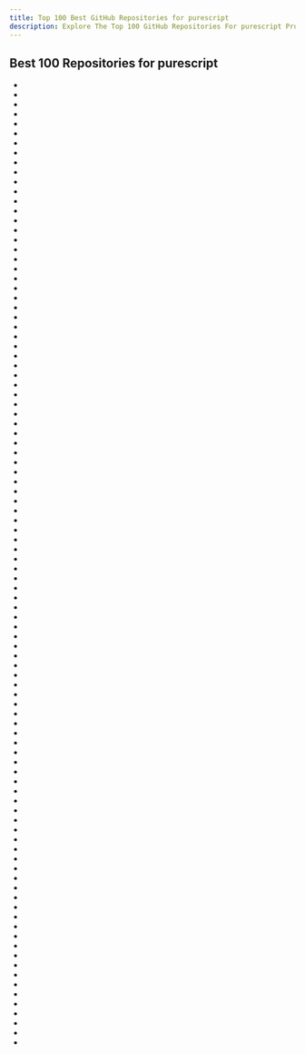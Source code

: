 ```yaml
---
title: Top 100 Best GitHub Repositories for purescript
description: Explore The Top 100 GitHub Repositories For purescript Programming Languages Listed Ranked By Most Stargazers And Forks By GitHub Community.
---
```


## Best 100 Repositories for purescript

- <Badge owner="sharkdp" repoName="insect" stars="https://img.shields.io/github/stars/sharkdp/insect?style=flat&logoSize=auto" forks="https://img.shields.io/github/forks/sharkdp/insect?style=flat&logoSize=auto"/>
- <Badge owner="sharkdp" repoName="cube-composer" stars="https://img.shields.io/github/stars/sharkdp/cube-composer?style=flat&logoSize=auto" forks="https://img.shields.io/github/forks/sharkdp/cube-composer?style=flat&logoSize=auto"/>
- <Badge owner="nammayatri" repoName="nammayatri" stars="https://img.shields.io/github/stars/nammayatri/nammayatri?style=flat&logoSize=auto" forks="https://img.shields.io/github/forks/nammayatri/nammayatri?style=flat&logoSize=auto"/>
- <Badge owner="purescript-halogen" repoName="purescript-halogen" stars="https://img.shields.io/github/stars/purescript-halogen/purescript-halogen?style=flat&logoSize=auto" forks="https://img.shields.io/github/forks/purescript-halogen/purescript-halogen?style=flat&logoSize=auto"/>
- <Badge owner="thomashoneyman" repoName="purescript-halogen-realworld" stars="https://img.shields.io/github/stars/thomashoneyman/purescript-halogen-realworld?style=flat&logoSize=auto" forks="https://img.shields.io/github/forks/thomashoneyman/purescript-halogen-realworld?style=flat&logoSize=auto"/>
- <Badge owner="purescript" repoName="spago" stars="https://img.shields.io/github/stars/purescript/spago?style=flat&logoSize=auto" forks="https://img.shields.io/github/forks/purescript/spago?style=flat&logoSize=auto"/>
- <Badge owner="ad-si" repoName="Transity" stars="https://img.shields.io/github/stars/ad-si/Transity?style=flat&logoSize=auto" forks="https://img.shields.io/github/forks/ad-si/Transity?style=flat&logoSize=auto"/>
- <Badge owner="JordanMartinez" repoName="purescript-jordans-reference" stars="https://img.shields.io/github/stars/JordanMartinez/purescript-jordans-reference?style=flat&logoSize=auto" forks="https://img.shields.io/github/forks/JordanMartinez/purescript-jordans-reference?style=flat&logoSize=auto"/>
- <Badge owner="alexmingoia" repoName="purescript-pux" stars="https://img.shields.io/github/stars/alexmingoia/purescript-pux?style=flat&logoSize=auto" forks="https://img.shields.io/github/forks/alexmingoia/purescript-pux?style=flat&logoSize=auto"/>
- <Badge owner="ozanmakes" repoName="wring" stars="https://img.shields.io/github/stars/ozanmakes/wring?style=flat&logoSize=auto" forks="https://img.shields.io/github/forks/ozanmakes/wring?style=flat&logoSize=auto"/>
- <Badge owner="paf31" repoName="purescript-book" stars="https://img.shields.io/github/stars/paf31/purescript-book?style=flat&logoSize=auto" forks="https://img.shields.io/github/forks/paf31/purescript-book?style=flat&logoSize=auto"/>
- <Badge owner="purescript-contrib" repoName="pulp" stars="https://img.shields.io/github/stars/purescript-contrib/pulp?style=flat&logoSize=auto" forks="https://img.shields.io/github/forks/purescript-contrib/pulp?style=flat&logoSize=auto"/>
- <Badge owner="purescript-contrib" repoName="purescript-react" stars="https://img.shields.io/github/stars/purescript-contrib/purescript-react?style=flat&logoSize=auto" forks="https://img.shields.io/github/forks/purescript-contrib/purescript-react?style=flat&logoSize=auto"/>
- <Badge owner="paf31" repoName="purescript-thermite" stars="https://img.shields.io/github/stars/paf31/purescript-thermite?style=flat&logoSize=auto" forks="https://img.shields.io/github/forks/paf31/purescript-thermite?style=flat&logoSize=auto"/>
- <Badge owner="adkelley" repoName="javascript-to-purescript" stars="https://img.shields.io/github/stars/adkelley/javascript-to-purescript?style=flat&logoSize=auto" forks="https://img.shields.io/github/forks/adkelley/javascript-to-purescript?style=flat&logoSize=auto"/>
- <Badge owner="easafe" repoName="purescript-flame" stars="https://img.shields.io/github/stars/easafe/purescript-flame?style=flat&logoSize=auto" forks="https://img.shields.io/github/forks/easafe/purescript-flame?style=flat&logoSize=auto"/>
- <Badge owner="purescript-contrib" repoName="purescript-aff" stars="https://img.shields.io/github/stars/purescript-contrib/purescript-aff?style=flat&logoSize=auto" forks="https://img.shields.io/github/forks/purescript-contrib/purescript-aff?style=flat&logoSize=auto"/>
- <Badge owner="sharkdp" repoName="purescript-flare" stars="https://img.shields.io/github/stars/sharkdp/purescript-flare?style=flat&logoSize=auto" forks="https://img.shields.io/github/forks/sharkdp/purescript-flare?style=flat&logoSize=auto"/>
- <Badge owner="purescript-hyper" repoName="hyper" stars="https://img.shields.io/github/stars/purescript-hyper/hyper?style=flat&logoSize=auto" forks="https://img.shields.io/github/forks/purescript-hyper/hyper?style=flat&logoSize=auto"/>
- <Badge owner="purescript-react" repoName="purescript-react-basic" stars="https://img.shields.io/github/stars/purescript-react/purescript-react-basic?style=flat&logoSize=auto" forks="https://img.shields.io/github/forks/purescript-react/purescript-react-basic?style=flat&logoSize=auto"/>
- <Badge owner="purescript-concur" repoName="purescript-concur-react" stars="https://img.shields.io/github/stars/purescript-concur/purescript-concur-react?style=flat&logoSize=auto" forks="https://img.shields.io/github/forks/purescript-concur/purescript-concur-react?style=flat&logoSize=auto"/>
- <Badge owner="bodil" repoName="purescript-signal" stars="https://img.shields.io/github/stars/bodil/purescript-signal?style=flat&logoSize=auto" forks="https://img.shields.io/github/forks/bodil/purescript-signal?style=flat&logoSize=auto"/>
- <Badge owner="pure-c" repoName="purec" stars="https://img.shields.io/github/stars/pure-c/purec?style=flat&logoSize=auto" forks="https://img.shields.io/github/forks/pure-c/purec?style=flat&logoSize=auto"/>
- <Badge owner="j-keck" repoName="zfs-snap-diff" stars="https://img.shields.io/github/stars/j-keck/zfs-snap-diff?style=flat&logoSize=auto" forks="https://img.shields.io/github/forks/j-keck/zfs-snap-diff?style=flat&logoSize=auto"/>
- <Badge owner="felixSchl" repoName="neodoc" stars="https://img.shields.io/github/stars/felixSchl/neodoc?style=flat&logoSize=auto" forks="https://img.shields.io/github/forks/felixSchl/neodoc?style=flat&logoSize=auto"/>
- <Badge owner="juspay" repoName="purescript-presto" stars="https://img.shields.io/github/stars/juspay/purescript-presto?style=flat&logoSize=auto" forks="https://img.shields.io/github/forks/juspay/purescript-presto?style=flat&logoSize=auto"/>
- <Badge owner="aristanetworks" repoName="purescript-backend-optimizer" stars="https://img.shields.io/github/stars/aristanetworks/purescript-backend-optimizer?style=flat&logoSize=auto" forks="https://img.shields.io/github/forks/aristanetworks/purescript-backend-optimizer?style=flat&logoSize=auto"/>
- <Badge owner="purescript-react" repoName="purescript-react-basic-hooks" stars="https://img.shields.io/github/stars/purescript-react/purescript-react-basic-hooks?style=flat&logoSize=auto" forks="https://img.shields.io/github/forks/purescript-react/purescript-react-basic-hooks?style=flat&logoSize=auto"/>
- <Badge owner="JordanMartinez" repoName="purescript-cookbook" stars="https://img.shields.io/github/stars/JordanMartinez/purescript-cookbook?style=flat&logoSize=auto" forks="https://img.shields.io/github/forks/JordanMartinez/purescript-cookbook?style=flat&logoSize=auto"/>
- <Badge owner="nwolverson" repoName="vscode-ide-purescript" stars="https://img.shields.io/github/stars/nwolverson/vscode-ide-purescript?style=flat&logoSize=auto" forks="https://img.shields.io/github/forks/nwolverson/vscode-ide-purescript?style=flat&logoSize=auto"/>
- <Badge owner="JordanMartinez" repoName="learn-halogen" stars="https://img.shields.io/github/stars/JordanMartinez/learn-halogen?style=flat&logoSize=auto" forks="https://img.shields.io/github/forks/JordanMartinez/learn-halogen?style=flat&logoSize=auto"/>
- <Badge owner="nwolverson" repoName="purescript-language-server" stars="https://img.shields.io/github/stars/nwolverson/purescript-language-server?style=flat&logoSize=auto" forks="https://img.shields.io/github/forks/nwolverson/purescript-language-server?style=flat&logoSize=auto"/>
- <Badge owner="citizennet" repoName="purescript-httpure" stars="https://img.shields.io/github/stars/citizennet/purescript-httpure?style=flat&logoSize=auto" forks="https://img.shields.io/github/forks/citizennet/purescript-httpure?style=flat&logoSize=auto"/>
- <Badge owner="purescript-express" repoName="purescript-express" stars="https://img.shields.io/github/stars/purescript-express/purescript-express?style=flat&logoSize=auto" forks="https://img.shields.io/github/forks/purescript-express/purescript-express?style=flat&logoSize=auto"/>
- <Badge owner="alpacaaa" repoName="elm-to-purescript-cheatsheet" stars="https://img.shields.io/github/stars/alpacaaa/elm-to-purescript-cheatsheet?style=flat&logoSize=auto" forks="https://img.shields.io/github/forks/alpacaaa/elm-to-purescript-cheatsheet?style=flat&logoSize=auto"/>
- <Badge owner="lettier" repoName="lambda-lantern" stars="https://img.shields.io/github/stars/lettier/lambda-lantern?style=flat&logoSize=auto" forks="https://img.shields.io/github/forks/lettier/lambda-lantern?style=flat&logoSize=auto"/>
- <Badge owner="purescript" repoName="purescript-prelude" stars="https://img.shields.io/github/stars/purescript/purescript-prelude?style=flat&logoSize=auto" forks="https://img.shields.io/github/forks/purescript/purescript-prelude?style=flat&logoSize=auto"/>
- <Badge owner="paf31" repoName="purescript-sdom" stars="https://img.shields.io/github/stars/paf31/purescript-sdom?style=flat&logoSize=auto" forks="https://img.shields.io/github/forks/paf31/purescript-sdom?style=flat&logoSize=auto"/>
- <Badge owner="natefaubion" repoName="purescript-run" stars="https://img.shields.io/github/stars/natefaubion/purescript-run?style=flat&logoSize=auto" forks="https://img.shields.io/github/forks/natefaubion/purescript-run?style=flat&logoSize=auto"/>
- <Badge owner="natefaubion" repoName="purescript-spork" stars="https://img.shields.io/github/stars/natefaubion/purescript-spork?style=flat&logoSize=auto" forks="https://img.shields.io/github/forks/natefaubion/purescript-spork?style=flat&logoSize=auto"/>
- <Badge owner="purescript-contrib" repoName="purescript-parsing" stars="https://img.shields.io/github/stars/purescript-contrib/purescript-parsing?style=flat&logoSize=auto" forks="https://img.shields.io/github/forks/purescript-contrib/purescript-parsing?style=flat&logoSize=auto"/>
- <Badge owner="purescript-contrib" repoName="purescript-profunctor-lenses" stars="https://img.shields.io/github/stars/purescript-contrib/purescript-profunctor-lenses?style=flat&logoSize=auto" forks="https://img.shields.io/github/forks/purescript-contrib/purescript-profunctor-lenses?style=flat&logoSize=auto"/>
- <Badge owner="jonasbuntinx" repoName="purescript-react-realworld" stars="https://img.shields.io/github/stars/jonasbuntinx/purescript-react-realworld?style=flat&logoSize=auto" forks="https://img.shields.io/github/forks/jonasbuntinx/purescript-react-realworld?style=flat&logoSize=auto"/>
- <Badge owner="thomashoneyman" repoName="purescript-halogen-formless" stars="https://img.shields.io/github/stars/thomashoneyman/purescript-halogen-formless?style=flat&logoSize=auto" forks="https://img.shields.io/github/forks/thomashoneyman/purescript-halogen-formless?style=flat&logoSize=auto"/>
- <Badge owner="KSF-Media" repoName="gitlab-dashboard" stars="https://img.shields.io/github/stars/KSF-Media/gitlab-dashboard?style=flat&logoSize=auto" forks="https://img.shields.io/github/forks/KSF-Media/gitlab-dashboard?style=flat&logoSize=auto"/>
- <Badge owner="mikesol" repoName="purescript-deku" stars="https://img.shields.io/github/stars/mikesol/purescript-deku?style=flat&logoSize=auto" forks="https://img.shields.io/github/forks/mikesol/purescript-deku?style=flat&logoSize=auto"/>
- <Badge owner="purescript-spec" repoName="purescript-spec" stars="https://img.shields.io/github/stars/purescript-spec/purescript-spec?style=flat&logoSize=auto" forks="https://img.shields.io/github/forks/purescript-spec/purescript-spec?style=flat&logoSize=auto"/>
- <Badge owner="kritzcreek" repoName="pscid" stars="https://img.shields.io/github/stars/kritzcreek/pscid?style=flat&logoSize=auto" forks="https://img.shields.io/github/forks/kritzcreek/pscid?style=flat&logoSize=auto"/>
- <Badge owner="paf31" repoName="purescript-behaviors" stars="https://img.shields.io/github/stars/paf31/purescript-behaviors?style=flat&logoSize=auto" forks="https://img.shields.io/github/forks/paf31/purescript-behaviors?style=flat&logoSize=auto"/>
- <Badge owner="justinwoo" repoName="purescript-simple-json" stars="https://img.shields.io/github/stars/justinwoo/purescript-simple-json?style=flat&logoSize=auto" forks="https://img.shields.io/github/forks/justinwoo/purescript-simple-json?style=flat&logoSize=auto"/>
- <Badge owner="natefaubion" repoName="purescript-variant" stars="https://img.shields.io/github/stars/natefaubion/purescript-variant?style=flat&logoSize=auto" forks="https://img.shields.io/github/forks/natefaubion/purescript-variant?style=flat&logoSize=auto"/>
- <Badge owner="restaumatic" repoName="purescript-specular" stars="https://img.shields.io/github/stars/restaumatic/purescript-specular?style=flat&logoSize=auto" forks="https://img.shields.io/github/forks/restaumatic/purescript-specular?style=flat&logoSize=auto"/>
- <Badge owner="utkarshkukreti" repoName="purescript-hedwig" stars="https://img.shields.io/github/stars/utkarshkukreti/purescript-hedwig?style=flat&logoSize=auto" forks="https://img.shields.io/github/forks/utkarshkukreti/purescript-hedwig?style=flat&logoSize=auto"/>
- <Badge owner="purescript-halogen" repoName="purescript-halogen-template" stars="https://img.shields.io/github/stars/purescript-halogen/purescript-halogen-template?style=flat&logoSize=auto" forks="https://img.shields.io/github/forks/purescript-halogen/purescript-halogen-template?style=flat&logoSize=auto"/>
- <Badge owner="f-o-a-m" repoName="purescript-web3" stars="https://img.shields.io/github/stars/f-o-a-m/purescript-web3?style=flat&logoSize=auto" forks="https://img.shields.io/github/forks/f-o-a-m/purescript-web3?style=flat&logoSize=auto"/>
- <Badge owner="zrho" repoName="purescript-optic-ui" stars="https://img.shields.io/github/stars/zrho/purescript-optic-ui?style=flat&logoSize=auto" forks="https://img.shields.io/github/forks/zrho/purescript-optic-ui?style=flat&logoSize=auto"/>
- <Badge owner="purescript-contrib" repoName="purescript-affjax" stars="https://img.shields.io/github/stars/purescript-contrib/purescript-affjax?style=flat&logoSize=auto" forks="https://img.shields.io/github/forks/purescript-contrib/purescript-affjax?style=flat&logoSize=auto"/>
- <Badge owner="purescript-python" repoName="purescript-python" stars="https://img.shields.io/github/stars/purescript-python/purescript-python?style=flat&logoSize=auto" forks="https://img.shields.io/github/forks/purescript-python/purescript-python?style=flat&logoSize=auto"/>
- <Badge owner="purescript" repoName="trypurescript" stars="https://img.shields.io/github/stars/purescript/trypurescript?style=flat&logoSize=auto" forks="https://img.shields.io/github/forks/purescript/trypurescript?style=flat&logoSize=auto"/>
- <Badge owner="doolse" repoName="purescript-reactnative" stars="https://img.shields.io/github/stars/doolse/purescript-reactnative?style=flat&logoSize=auto" forks="https://img.shields.io/github/forks/doolse/purescript-reactnative?style=flat&logoSize=auto"/>
- <Badge owner="thomashoneyman" repoName="purescript-halogen-hooks" stars="https://img.shields.io/github/stars/thomashoneyman/purescript-halogen-hooks?style=flat&logoSize=auto" forks="https://img.shields.io/github/forks/thomashoneyman/purescript-halogen-hooks?style=flat&logoSize=auto"/>
- <Badge owner="nwolverson" repoName="atom-ide-purescript" stars="https://img.shields.io/github/stars/nwolverson/atom-ide-purescript?style=flat&logoSize=auto" forks="https://img.shields.io/github/forks/nwolverson/atom-ide-purescript?style=flat&logoSize=auto"/>
- <Badge owner="bodil" repoName="purescript-is-magic" stars="https://img.shields.io/github/stars/bodil/purescript-is-magic?style=flat&logoSize=auto" forks="https://img.shields.io/github/forks/bodil/purescript-is-magic?style=flat&logoSize=auto"/>
- <Badge owner="paf31" repoName="purescript-purview" stars="https://img.shields.io/github/stars/paf31/purescript-purview?style=flat&logoSize=auto" forks="https://img.shields.io/github/forks/paf31/purescript-purview?style=flat&logoSize=auto"/>
- <Badge owner="purescript-contrib" repoName="purescript-css" stars="https://img.shields.io/github/stars/purescript-contrib/purescript-css?style=flat&logoSize=auto" forks="https://img.shields.io/github/forks/purescript-contrib/purescript-css?style=flat&logoSize=auto"/>
- <Badge owner="purescript-contrib" repoName="purescript-routing" stars="https://img.shields.io/github/stars/purescript-contrib/purescript-routing?style=flat&logoSize=auto" forks="https://img.shields.io/github/forks/purescript-contrib/purescript-routing?style=flat&logoSize=auto"/>
- <Badge owner="purescript-react" repoName="purescript-lumi-components" stars="https://img.shields.io/github/stars/purescript-react/purescript-lumi-components?style=flat&logoSize=auto" forks="https://img.shields.io/github/forks/purescript-react/purescript-lumi-components?style=flat&logoSize=auto"/>
- <Badge owner="purescript" repoName="purescript-quickcheck" stars="https://img.shields.io/github/stars/purescript/purescript-quickcheck?style=flat&logoSize=auto" forks="https://img.shields.io/github/forks/purescript/purescript-quickcheck?style=flat&logoSize=auto"/>
- <Badge owner="lettier" repoName="lda-topic-modeling" stars="https://img.shields.io/github/stars/lettier/lda-topic-modeling?style=flat&logoSize=auto" forks="https://img.shields.io/github/forks/lettier/lda-topic-modeling?style=flat&logoSize=auto"/>
- <Badge owner="citizennet" repoName="purescript-ocelot" stars="https://img.shields.io/github/stars/citizennet/purescript-ocelot?style=flat&logoSize=auto" forks="https://img.shields.io/github/forks/citizennet/purescript-ocelot?style=flat&logoSize=auto"/>
- <Badge owner="alexmingoia" repoName="pux-starter-app" stars="https://img.shields.io/github/stars/alexmingoia/pux-starter-app?style=flat&logoSize=auto" forks="https://img.shields.io/github/forks/alexmingoia/pux-starter-app?style=flat&logoSize=auto"/>
- <Badge owner="hoodunit" repoName="purescript-payload" stars="https://img.shields.io/github/stars/hoodunit/purescript-payload?style=flat&logoSize=auto" forks="https://img.shields.io/github/forks/hoodunit/purescript-payload?style=flat&logoSize=auto"/>
- <Badge owner="purescript" repoName="registry-dev" stars="https://img.shields.io/github/stars/purescript/registry-dev?style=flat&logoSize=auto" forks="https://img.shields.io/github/forks/purescript/registry-dev?style=flat&logoSize=auto"/>
- <Badge owner="MonoidMusician" repoName="dhall-purescript" stars="https://img.shields.io/github/stars/MonoidMusician/dhall-purescript?style=flat&logoSize=auto" forks="https://img.shields.io/github/forks/MonoidMusician/dhall-purescript?style=flat&logoSize=auto"/>
- <Badge owner="hendrikniemann" repoName="purescript-graphql" stars="https://img.shields.io/github/stars/hendrikniemann/purescript-graphql?style=flat&logoSize=auto" forks="https://img.shields.io/github/forks/hendrikniemann/purescript-graphql?style=flat&logoSize=auto"/>
- <Badge owner="Plutonomicon" repoName="cardano-transaction-lib" stars="https://img.shields.io/github/stars/Plutonomicon/cardano-transaction-lib?style=flat&logoSize=auto" forks="https://img.shields.io/github/forks/Plutonomicon/cardano-transaction-lib?style=flat&logoSize=auto"/>
- <Badge owner="purescript" repoName="purescript-free" stars="https://img.shields.io/github/stars/purescript/purescript-free?style=flat&logoSize=auto" forks="https://img.shields.io/github/forks/purescript/purescript-free?style=flat&logoSize=auto"/>
- <Badge owner="natefaubion" repoName="purescript-tidy" stars="https://img.shields.io/github/stars/natefaubion/purescript-tidy?style=flat&logoSize=auto" forks="https://img.shields.io/github/forks/natefaubion/purescript-tidy?style=flat&logoSize=auto"/>
- <Badge owner="pselm" repoName="signals" stars="https://img.shields.io/github/stars/pselm/signals?style=flat&logoSize=auto" forks="https://img.shields.io/github/forks/pselm/signals?style=flat&logoSize=auto"/>
- <Badge owner="natefaubion" repoName="purescript-routing-duplex" stars="https://img.shields.io/github/stars/natefaubion/purescript-routing-duplex?style=flat&logoSize=auto" forks="https://img.shields.io/github/forks/natefaubion/purescript-routing-duplex?style=flat&logoSize=auto"/>
- <Badge owner="paf31" repoName="purescript-react-explore" stars="https://img.shields.io/github/stars/paf31/purescript-react-explore?style=flat&logoSize=auto" forks="https://img.shields.io/github/forks/paf31/purescript-react-explore?style=flat&logoSize=auto"/>
- <Badge owner="natefaubion" repoName="purescript-psa" stars="https://img.shields.io/github/stars/natefaubion/purescript-psa?style=flat&logoSize=auto" forks="https://img.shields.io/github/forks/natefaubion/purescript-psa?style=flat&logoSize=auto"/>
- <Badge owner="Kamirus" repoName="purescript-selda" stars="https://img.shields.io/github/stars/Kamirus/purescript-selda?style=flat&logoSize=auto" forks="https://img.shields.io/github/forks/Kamirus/purescript-selda?style=flat&logoSize=auto"/>
- <Badge owner="bodil" repoName="purescript-smolder" stars="https://img.shields.io/github/stars/bodil/purescript-smolder?style=flat&logoSize=auto" forks="https://img.shields.io/github/forks/bodil/purescript-smolder?style=flat&logoSize=auto"/>
- <Badge owner="bodil" repoName="purescript-test-unit" stars="https://img.shields.io/github/stars/bodil/purescript-test-unit?style=flat&logoSize=auto" forks="https://img.shields.io/github/forks/bodil/purescript-test-unit?style=flat&logoSize=auto"/>
- <Badge owner="andys8" repoName="type-signature-com" stars="https://img.shields.io/github/stars/andys8/type-signature-com?style=flat&logoSize=auto" forks="https://img.shields.io/github/forks/andys8/type-signature-com?style=flat&logoSize=auto"/>
- <Badge owner="pelotom" repoName="purescript-d3" stars="https://img.shields.io/github/stars/pelotom/purescript-d3?style=flat&logoSize=auto" forks="https://img.shields.io/github/forks/pelotom/purescript-d3?style=flat&logoSize=auto"/>
- <Badge owner="funkia" repoName="purescript-turbine" stars="https://img.shields.io/github/stars/funkia/purescript-turbine?style=flat&logoSize=auto" forks="https://img.shields.io/github/forks/funkia/purescript-turbine?style=flat&logoSize=auto"/>
- <Badge owner="natefaubion" repoName="purescript-checked-exceptions" stars="https://img.shields.io/github/stars/natefaubion/purescript-checked-exceptions?style=flat&logoSize=auto" forks="https://img.shields.io/github/forks/natefaubion/purescript-checked-exceptions?style=flat&logoSize=auto"/>
- <Badge owner="paf31" repoName="purescript-incremental-functions" stars="https://img.shields.io/github/stars/paf31/purescript-incremental-functions?style=flat&logoSize=auto" forks="https://img.shields.io/github/forks/paf31/purescript-incremental-functions?style=flat&logoSize=auto"/>
- <Badge owner="sharkdp" repoName="parachuting-robots" stars="https://img.shields.io/github/stars/sharkdp/parachuting-robots?style=flat&logoSize=auto" forks="https://img.shields.io/github/forks/sharkdp/parachuting-robots?style=flat&logoSize=auto"/>
- <Badge owner="f-o-a-m" repoName="chanterelle" stars="https://img.shields.io/github/stars/f-o-a-m/chanterelle?style=flat&logoSize=auto" forks="https://img.shields.io/github/forks/f-o-a-m/chanterelle?style=flat&logoSize=auto"/>
- <Badge owner="chriskiehl" repoName="home-theater-calculator" stars="https://img.shields.io/github/stars/chriskiehl/home-theater-calculator?style=flat&logoSize=auto" forks="https://img.shields.io/github/forks/chriskiehl/home-theater-calculator?style=flat&logoSize=auto"/>
- <Badge owner="sharkdp" repoName="purescript-sparkle" stars="https://img.shields.io/github/stars/sharkdp/purescript-sparkle?style=flat&logoSize=auto" forks="https://img.shields.io/github/forks/sharkdp/purescript-sparkle?style=flat&logoSize=auto"/>
- <Badge owner="michaelficarra" repoName="purescript-demo-mario" stars="https://img.shields.io/github/stars/michaelficarra/purescript-demo-mario?style=flat&logoSize=auto" forks="https://img.shields.io/github/forks/michaelficarra/purescript-demo-mario?style=flat&logoSize=auto"/>
- <Badge owner="dktr0" repoName="Punctual" stars="https://img.shields.io/github/stars/dktr0/Punctual?style=flat&logoSize=auto" forks="https://img.shields.io/github/forks/dktr0/Punctual?style=flat&logoSize=auto"/>
- <Badge owner="purescript" repoName="purescript-record" stars="https://img.shields.io/github/stars/purescript/purescript-record?style=flat&logoSize=auto" forks="https://img.shields.io/github/forks/purescript/purescript-record?style=flat&logoSize=auto"/>
- <Badge owner="purescript" repoName="purescript-transformers" stars="https://img.shields.io/github/stars/purescript/purescript-transformers?style=flat&logoSize=auto" forks="https://img.shields.io/github/forks/purescript/purescript-transformers?style=flat&logoSize=auto"/>
- <Badge owner="tfausak" repoName="thran" stars="https://img.shields.io/github/stars/tfausak/thran?style=flat&logoSize=auto" forks="https://img.shields.io/github/forks/tfausak/thran?style=flat&logoSize=auto"/>
- <Badge owner="justinwoo" repoName="purescript-ohyes" stars="https://img.shields.io/github/stars/justinwoo/purescript-ohyes?style=flat&logoSize=auto" forks="https://img.shields.io/github/forks/justinwoo/purescript-ohyes?style=flat&logoSize=auto"/>
